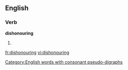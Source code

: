==English==

===Verb===
'''dishonouring'''

# {{present participle of|[[dishonour]]}}

[[Category:English words with consonant pseudo-digraphs]]

[[fr:dishonouring]]
[[vi:dishonouring]]
